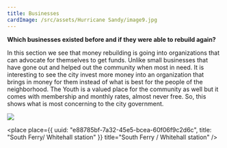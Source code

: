 ```yaml
---
title: Businesses
cardImage: /src/assets/Hurricane Sandy/image9.jpg
---
```


**Which businesses existed before and if they were able to rebuild again?**

In this section we see that money rebuilding is going into organizations that can advocate for themselves to get funds. Unlike small businesses that have gone out and helped out the community when most in need. It is interesting to see the city invest more money into an organization that brings in money for them instead of what is best for the people of the neighborhood. The Youth is a valued place for the community as well but it comes with membership and monthly rates, almost never free. So, this shows what is most concerning to the city government. 

![](</src/assets/Hurricane Sandy/image9.jpg>)

<place
  place={{
    uuid: "e88785bf-7a32-45e5-bcea-60f06f9c2d6c",
    title: "South Ferry/ Whitehall station"
  }}
  title="South Ferry / Whitehall station"
/>

